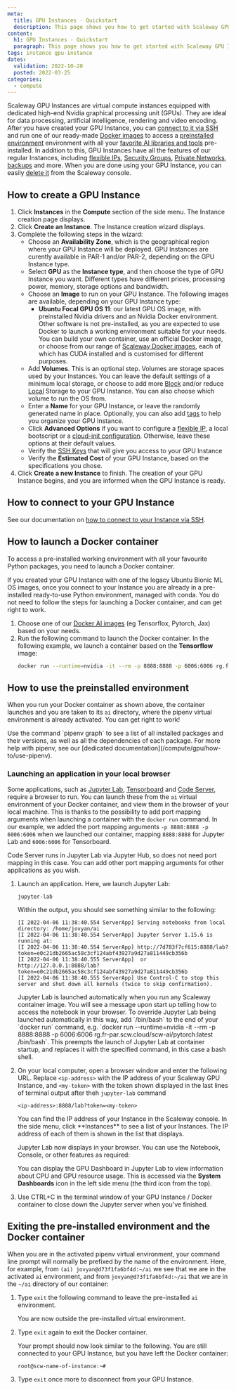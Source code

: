 ```yaml
---
meta:
  title: GPU Instances - Quickstart
  description: This page shows you how to get started with Scaleway GPU Instances.
content:
  h1: GPU Instances - Quickstart
  paragraph: This page shows you how to get started with Scaleway GPU Instances.
tags: instance gpu-instance 
dates:
  validation: 2022-10-20
  posted: 2022-03-25
categories:
  - compute
---
```


<Macro id="iam-requirements" />

Scaleway GPU Instances are virtual compute instances equipped with dedicated high-end Nvidia graphical processing unit (GPUs). They are ideal for data processing, artificial intelligence, rendering and video encoding. After you have created your GPU Instance, you can [connect to it via SSH](/compute/instances/how-to/connect-to-instance) and run one of our ready-made [Docker images](/compute/gpu/how-to/use-gpu-with-docker) to access a [preinstalled environment](/compute/gpu/how-to/use-preinstalled-env/) environment with all your [favorite AI libraries and tools](/compute/gpu/reference-content/docker-images/) pre-installed. In addition to this, GPU Instances have all the features of our regular Instances, including [flexible IPs](/compute/instances/how-to/use-flexips/), [Security Groups](/compute/instances/how-to/use-security-groups/), [Private Networks](/compute/instances/how-to/use-private-networks/), [backups](/compute/instances/how-to/create-a-backup/) and more. When you are done using your GPU Instance, you can easily [delete it](/compute/instances/how-to/delete-instance/) from the Scaleway console.

## How to create a GPU Instance

1. Click **Instances** in the **Compute** section of the side menu. The Instance creation page displays.
2. Click **Create an Instance**. The Instance creation wizard displays.
3. Complete the following steps in the wizard: 
    - Choose an **Availability Zone**, which is the geographical region where your GPU Instance will be deployed. GPU Instances are curently available in PAR-1 and/or PAR-2, depending on the GPU Instance type.
    - Select **GPU** as the **Instance type**, and then choose the type of GPU Instance you want. Different types have different prices, processing power, memory, storage options and bandwidth. 
    - Choose an **Image** to run on your GPU Instance. The following images are available, depending on your GPU Instance type:
      - **Ubuntu Focal GPU OS 11**: our latest GPU OS image, with preinstalled Nvidia drivers and an Nvidia Docker environment. Other software is not pre-installed, as you are expected to use Docker to launch a working environment suitable for your needs. You can build your own container, use an official Docker image, or choose from our range of [Scaleway Docker images](/compute/gpu/reference-content/docker-images/), each of which has CUDA installed and is customised for different purposes.
    - Add **Volumes**. This is an optional step. Volumes are storage spaces used by your Instances. You can leave the default settings of a minimum local storage, or choose to add more [Block](/compute/instances/concepts/#block-volumes) and/or reduce [Local](/compute/instances/concepts/#local-volumes) Storage to your GPU Instance. You can also choose which volume to run the OS from.
    - Enter a **Name** for your GPU Instance, or leave the randomly generated name in place. Optionally, you can also add [tags](/compute/instances/concepts/#tags) to help you organize your GPU Instance. 
    - Click **Advanced Options** if you want to configure a [flexible IP](/compute/instances/concepts/#flexible-ip), a local bootscript or a [cloud-init configuration](/compute/instances/concepts/#cloud-init). Otherwise, leave these options at their default values. 
    - Verify the [SSH Keys](/console/my-account/concepts/#ssh-key) that will give you access to your GPU Instance 
    - Verify the **Estimated Cost** of your GPU Instance, based on the specifications you chose.
4. Click **Create a new Instance** to finish. The creation of your GPU Instance begins, and you are informed when the GPU Instance is ready.

## How to connect to your GPU Instance

See our documentation on [how to connect to your Instance via SSH](/compute/instances/how-to/connect-to-instance/).

## How to launch a Docker container

To access a pre-installed working environment with all your favourite Python packages, you need to launch a Docker container.

<Message type="tip">
  If you created your GPU Instance with one of the legacy Ubuntu Bionic ML OS images, once you connect to your Instance you are already in a pre-installed ready-to-use Python environment, managed with conda. You do not need to follow the steps for launching a Docker container, and can get right to work.
</Message>

1. Choose one of our [Docker AI images](/compute/gpu/reference-content/docker-images/) (eg Tensorflox, Pytorch, Jax) based on your needs.
2. Run the following command to launch the Docker container. In the following example, we launch a container based on the **Tensorflow** image:
    ```sh
    docker run --runtime=nvidia -it --rm -p 8888:8888 -p 6006:6006 rg.fr-par.scw.cloud/scw-ai/tensorflow:latest /bin/bash
    ```

## How to use the preinstalled environment

When you run your Docker container as shown above, the container launches and you are taken to its `ai` directory, where the pipenv virtual environment is already activated. You can get right to work!

<Message type="tip">
  Use the command `pipenv graph` to see a list of all installed packages and their versions, as well as all the dependencies of each package. For more help with pipenv, see our [dedicated documentation](/compute/gpu/how-to/use-pipenv).
</Message>

### Launching an application in your local browser

Some applications, such as [Jupyter Lab](https://jupyter.org/), [Tensorboard](https://www.tensorflow.org/tensorboard) and [Code Server](https://code-server.dev/), require a browser to run. You can launch these from the `ai` virtual environment of your Docker container, and view them in the browser of your local machine. This is thanks to the possibility to add port mapping arguments when launching a container with the `docker run` command. In our example, we added the port mapping arguments `-p 8888:8888 -p 6006:6006` when we launched our container, mapping `8888:8888` for Jupyter Lab and `6006:6006` for Tensorboard. 

<Message type="tip">
  Code Server runs in Jupyter Lab via Jupyter Hub, so does not need port mapping in this case. You can add other port mapping arguments for other applications as you wish.
</Message>

1. Launch an application. Here, we launch Jupyter Lab:

    `jupyter-lab`

    Within the output, you should see something similar to the following:

    ```
    [I 2022-04-06 11:38:40.554 ServerApp] Serving notebooks from local directory: /home/jovyan/ai
    [I 2022-04-06 11:38:40.554 ServerApp] Jupyter Server 1.15.6 is running at:
    [I 2022-04-06 11:38:40.554 ServerApp] http://7d783f7cf615:8888/lab?token=e0c21db2665ac58c3cf124abf43927a9d27a811449cb356b
    [I 2022-04-06 11:38:40.555 ServerApp]  or http://127.0.0.1:8888/lab?token=e0c21db2665ac58c3cf124abf43927a9d27a811449cb356b
    [I 2022-04-06 11:38:40.555 ServerApp] Use Control-C to stop this server and shut down all kernels (twice to skip confirmation).
    ```

    <Message type="tip">
      Jupyter Lab is launched automatically when you run any Scaleway container image. You will see a message upon start up telling how to access the notebook in your browser. To override Jupyter Lab being launched automatically in this way, add `/bin/bash` to the end of your `docker run` command, e.g. `docker run --runtime=nvidia -it --rm -p 8888:8888 -p 6006:6006 rg.fr-par.scw.cloud/scw-ai/pytorch:latest /bin/bash`. This preempts the launch of Jupyter Lab at container startup, and replaces it with the specified command, in this case a bash shell.
    </Message>
2. On your local computer, open a browser window and enter the following URL. Replace `<ip-address>` with the IP address of your Scaleway GPU Instance, and `<my-token>` with the token shown displayed in the last lines of terminal output after theh `jupyter-lab` command
    ```
    <ip-address>:8888/lab?token=<my-token>
    ```

    <Message type="tip">
      You can find the IP address of your Instance in the Scaleway console. In the side menu, click **Instances** to see a list of your Instances. The IP address of each of them is shown in the list that displays.
    </Message>

    Jupyter Lab now displays in your browser. You can use the Notebook, Console, or other features as required:

    <Lightbox src="scaleway-jupyter-lab.webp" alt="" />

    You can display the GPU Dashboard in Jupyter Lab to view information about CPU and GPU resource usage. This is accessed via the **System Dashboards** icon in the left side menu (the third icon from the top).
3. Use CTRL+C in the terminal window of your GPU Instance / Docker container to close down the Jupyter server when you've finished.

## Exiting the pre-installed environment and the Docker container

When you are in the activated pipenv virtual environment, your command line prompt will normally be prefixed by the name of the environment. Here, for example, from `(ai) jovyan@d73f1fa6bf4d:~/ai` we see that we are in the activated `ai` environment, and from `jovyan@d73f1fa6bf4d:~/ai` that we are in the `~/ai` directory of our container:

1. Type `exit` the following command to leave the pre-installed `ai` environment.

    You are now outside the pre-installed virtual environment.
2. Type `exit` again to exit the Docker container.

    Your prompt should now look similar to the following. You are still connected to your GPU Instance, but you have left the Docker container:

    ```
    root@scw-name-of-instance:~#
    ```
3. Type `exit` once more to disconnect from your GPU Instance.
